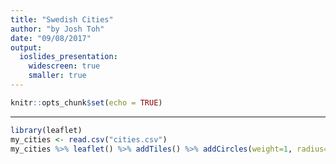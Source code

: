 ```yaml
---
title: "Swedish Cities"
author: "by Josh Toh"
date: "09/08/2017"
output: 
  ioslides_presentation:
    widescreen: true
    smaller: true
---
```


```r
knitr::opts_chunk$set(echo = TRUE)
```
***
```r
library(leaflet)
my_cities <- read.csv("cities.csv")
my_cities %>% leaflet() %>% addTiles() %>% addCircles(weight=1, radius=sqrt(my_cities$Population)*30)
        
```

